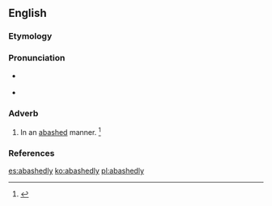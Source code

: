 ==English==

===Etymology===
{{suffix|abashed|ly|lang=en}}

===Pronunciation===
* {{a|RP}} {{IPA|/əˈbæʃ.ɪd.li/|lang=en}}
* {{a|GenAm}} {{IPA|/əˈbæʃ.ɪd.li/|lang=en}}

===Adverb===
{{en-adv}}

# In an [[abashed]] manner. {{defdate|Early 19<sup>th</sup> century.}}<ref>{{R:SOED5|page=2}}</ref>

===References===
<references/>

[[es:abashedly]]
[[ko:abashedly]]
[[pl:abashedly]]